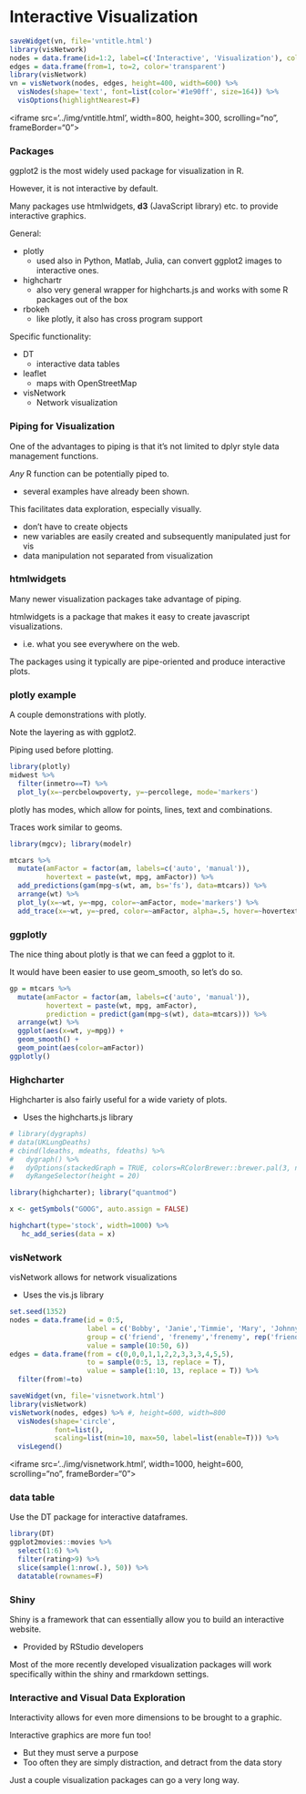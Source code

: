 # Interactive Visualization

```r
saveWidget(vn, file='vntitle.html')
library(visNetwork)
nodes = data.frame(id=1:2, label=c('Interactive', 'Visualization'), color='#1e90ff')
edges = data.frame(from=1, to=2, color='transparent')
library(visNetwork)
vn = visNetwork(nodes, edges, height=400, width=600) %>% 
  visNodes(shape='text', font=list(color='#1e90ff', size=164)) %>% 
  visOptions(highlightNearest=F) 
```

<iframe src='../img/vntitle.html', width=800, height=300, scrolling="no", frameBorder="0"></iframe>


### Packages

<span class="pack">ggplot2</span> is the most widely used package for visualization in R.

However, it is not interactive by default.

Many packages use <span class="pack">htmlwidgets</span>, **d3** (JavaScript library) etc. to provide interactive graphics.

General:

- <span class="pack">plotly</span>
  - used also in Python, Matlab, Julia, can convert ggplot2 images to interactive ones.
- <span class="pack">highchartr</span>
  - also very general wrapper for highcharts.js and works with some R packages out of the box
- <span class="pack">rbokeh</span>
  - like plotly, it also has cross program support

Specific functionality:

  - <span class="pack">DT</span>
    - interactive data tables
  - <span class='pack'>leaflet</span>
      - maps with OpenStreetMap
  - <span class='pack'>visNetwork</span>
      - Network visualization
  

### Piping for Visualization

One of the advantages to piping is that it's not limited to <span class="pack">dplyr</span> style data management functions.

<span class='emph'>*Any*</span> R function can be potentially piped to.

- several examples have already been shown.

This facilitates data exploration, especially visually.

- don't have to create objects
- new variables are easily created and subsequently manipulated just for vis
- data manipulation not separated from visualization


### htmlwidgets

Many newer visualization packages take advantage of piping.

<span class='pack'>htmlwidgets</span> is a package that makes it easy to create javascript visualizations.

- i.e. what you see everywhere on the web.

The packages using it typically are pipe-oriented and produce interactive plots.



### plotly example

A couple demonstrations with <span class="pack">plotly</span>.

Note the layering as with <span class="pack">ggplot2</span>.

Piping used before plotting.

```r
library(plotly)
midwest %>% 
  filter(inmetro==T) %>% 
  plot_ly(x=~percbelowpoverty, y=~percollege, mode='markers') 
```


<span class="pack">plotly</span> has <span class="emph">modes</span>, which allow for points, lines, text and combinations.

<span class="emph">Traces</span> work similar to geoms.

```r
library(mgcv); library(modelr)

mtcars %>% 
  mutate(amFactor = factor(am, labels=c('auto', 'manual')),
         hovertext = paste(wt, mpg, amFactor)) %>% 
  add_predictions(gam(mpg~s(wt, am, bs='fs'), data=mtcars)) %>% 
  arrange(wt) %>% 
  plot_ly(x=~wt, y=~mpg, color=~amFactor, mode='markers') %>% 
  add_trace(x=~wt, y=~pred, color=~amFactor, alpha=.5, hover=~hovertext, name='gam prediction')
```

### ggplotly

The nice thing about <span class="pack">plotly</span> is that we can feed a <span class="objclass">ggplot</span> to it.

It would have been easier to use <span class="func">geom_smooth</span>, so let's do so.


```r
gp = mtcars %>% 
  mutate(amFactor = factor(am, labels=c('auto', 'manual')),
         hovertext = paste(wt, mpg, amFactor),
         prediction = predict(gam(mpg~s(wt), data=mtcars))) %>% 
  arrange(wt) %>% 
  ggplot(aes(x=wt, y=mpg)) +
  geom_smooth() +
  geom_point(aes(color=amFactor))
ggplotly()
```




### Highcharter

<span class="pack">Highcharter</span> is also fairly useful for a wide variety of plots.

- Uses the <span class="pack">highcharts.js</span> library

```r
# library(dygraphs)
# data(UKLungDeaths)
# cbind(ldeaths, mdeaths, fdeaths) %>% 
#   dygraph() %>% 
#   dyOptions(stackedGraph = TRUE, colors=RColorBrewer::brewer.pal(3, name='Dark2')) %>%
#   dyRangeSelector(height = 20)
```

```r
library(highcharter); library("quantmod")

x <- getSymbols("GOOG", auto.assign = FALSE)

highchart(type='stock', width=1000) %>% 
   hc_add_series(data = x) 
```

### visNetwork

<span class="pack">visNetwork</span> allows for network visualizations

- Uses the <span class="pack">vis.js</span> library

```r
set.seed(1352)
nodes = data.frame(id = 0:5,
                   label = c('Bobby', 'Janie','Timmie', 'Mary', 'Johnny', 'Billy'),
                   group = c('friend', 'frenemy','frenemy', rep('friend', 3)),
                   value = sample(10:50, 6))
edges = data.frame(from = c(0,0,0,1,1,2,2,3,3,3,4,5,5),
                   to = sample(0:5, 13, replace = T),
                   value = sample(1:10, 13, replace = T)) %>% 
  filter(from!=to)
```

```r
saveWidget(vn, file='visnetwork.html')
library(visNetwork)
visNetwork(nodes, edges) %>% #, height=600, width=800
  visNodes(shape='circle', 
           font=list(), 
           scaling=list(min=10, max=50, label=list(enable=T))) %>% 
  visLegend()
```

<iframe src='../img/visnetwork.html', width=1000, height=600, scrolling="no", frameBorder="0"></iframe>


### data table

Use the <span class="pack">DT</span> package for interactive dataframes.

```r
library(DT)
ggplot2movies::movies %>% 
  select(1:6) %>% 
  filter(rating>9) %>% 
  slice(sample(1:nrow(.), 50)) %>% 
  datatable(rownames=F)
```


### Shiny

<span class="emph">Shiny</span> is a framework that can essentially allow you to build an interactive website.

- Provided by RStudio developers

Most of the more recently developed visualization packages will work specifically within the shiny and rmarkdown settings.


### Interactive and Visual Data Exploration

Interactivity allows for even more dimensions to be brought to a graphic.

Interactive graphics are more fun too!

- But they must serve a purpose
- Too often they are simply distraction, and detract from the data story

Just a couple visualization packages can go a very long way.


